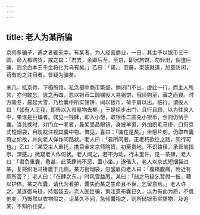 ```yaml
---
---
---
```

title: 老人为某所骗
---



京师多骗子，遇之者辄无幸。有某者，为人经营商业，一日，其主予以银币三千圆，命入都购货，戒之曰：「君去，余即后至。至京，即居旅馆，勿轻出，倘遭巨骗，则余血本三千金将化为乌有矣。」乙曰：「诺。」翌晨，束装就道，加意防闲，苟有向之注目者，皆疑为骗矣。

未几，抵京师，下榻旅馆，私念都中商市繁盛，倘闭门不出，虚此一行，而主人所言，亦何敢忘，思之再四，忽以银币二圆嘱役人易锡饼，俄顷购至，藏之而寝。时方隆冬，晨起大雪，乃检囊中所实锡饼，间以银币，荷于肩以出。临行，谓役人曰：「如有人觅我，即告以入市易物去矣。」于是徐步出门，且行且顾，以为往来人中，果谁是巨煸者。偶见一钱肆，即入小憩，取银币二圆兑小银币，余则仍纳于囊。当兑换时，对门立一老者，鼻架墨晶眼镜，身披羊裘，外加织毛马褂，口衔京式短烟袋，目眈眈注视其囊中物。瞥见，喜曰：「骗在是矣。」坐憩片刻，仍取布囊荷之如故，并向老人佯作问路状。老人曰：「君所问者，正老朽欲往之路，同行可也。」乙曰：「某受主人重托，携巨金来京师购货，初至贵地，不识路径，承吾翁指示，深感。」微窥老人作何状。老人闻之，若不为动。行未里许，见一茶肆，老人曰：「君负重囊，惫甚，此茶肆尚不恶，盍小坐。」遂偕入。老人以京式短烟袋进某，复将织毛马褂置于几侧。某方衔烟袋，忽皱眉向老人曰：「腹痛腹痛，附近有厕所否？」老人曰：「在肆之东。」时风雪益厉，某曰：「翁之马褂乞暂假一披，藉以护体。某之布囊，请代为看护，囊失而某之生命且不保，乞留意焉。」老人许之。某遂御马褂，持烟袋去。老人固巨骗，第注意布囊已久，以为有此为质，不虞他变，乃慨然以衣物假之。讵某久不回，急倾囊视之，则所储银币实赝物，及追某，不知所往矣。